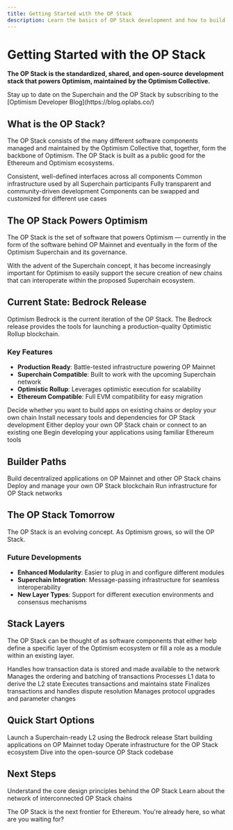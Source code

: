 ```yaml
---
title: Getting Started with the OP Stack
description: Learn the basics of OP Stack development and how to build on Optimism.
---
```


# Getting Started with the OP Stack

**The OP Stack is the standardized, shared, and open-source development stack that powers Optimism, maintained by the Optimism Collective.**

<Info>
Stay up to date on the Superchain and the OP Stack by subscribing to the [Optimism Developer Blog](https://blog.oplabs.co/)
</Info>

## What is the OP Stack?

The OP Stack consists of the many different software components managed and maintained by the Optimism Collective that, together, form the backbone of Optimism. The OP Stack is built as a public good for the Ethereum and Optimism ecosystems.

<CardGroup cols={2}>
  <Card title="Standardized" icon="check-circle">
    Consistent, well-defined interfaces across all components
  </Card>
  <Card title="Shared" icon="users">
    Common infrastructure used by all Superchain participants
  </Card>
  <Card title="Open Source" icon="code">
    Fully transparent and community-driven development
  </Card>
  <Card title="Modular" icon="squares-2x2">
    Components can be swapped and customized for different use cases
  </Card>
</CardGroup>

## The OP Stack Powers Optimism

The OP Stack is the set of software that powers Optimism — currently in the form of the software behind OP Mainnet and eventually in the form of the Optimism Superchain and its governance.

With the advent of the Superchain concept, it has become increasingly important for Optimism to easily support the secure creation of new chains that can interoperate within the proposed Superchain ecosystem.

## Current State: Bedrock Release

Optimism Bedrock is the current iteration of the OP Stack. The Bedrock release provides the tools for launching a production-quality Optimistic Rollup blockchain.

### Key Features

- **Production Ready**: Battle-tested infrastructure powering OP Mainnet
- **Superchain Compatible**: Built to work with the upcoming Superchain network
- **Optimistic Rollup**: Leverages optimistic execution for scalability
- **Ethereum Compatible**: Full EVM compatibility for easy migration

<Steps>
  <Step title="Choose Your Path">
    Decide whether you want to build apps on existing chains or deploy your own chain
  </Step>
  <Step title="Set Up Development Environment">
    Install necessary tools and dependencies for OP Stack development
  </Step>
  <Step title="Deploy or Connect">
    Either deploy your own OP Stack chain or connect to an existing one
  </Step>
  <Step title="Start Building">
    Begin developing your applications using familiar Ethereum tools
  </Step>
</Steps>

## Builder Paths

<CardGroup cols={3}>
  <Card title="App Developers" href="/app-developers/building-apps" icon="mobile">
    Build decentralized applications on OP Mainnet and other OP Stack chains
  </Card>
  <Card title="Chain Operators" href="/operators/chain-operators" icon="server">
    Deploy and manage your own OP Stack blockchain
  </Card>
  <Card title="Node Operators" href="/operators/node-operators" icon="computer">
    Run infrastructure for OP Stack networks
  </Card>
</CardGroup>

## The OP Stack Tomorrow

The OP Stack is an evolving concept. As Optimism grows, so will the OP Stack.

### Future Developments

- **Enhanced Modularity**: Easier to plug in and configure different modules
- **Superchain Integration**: Message-passing infrastructure for seamless interoperability
- **New Layer Types**: Support for different execution environments and consensus mechanisms

## Stack Layers

The OP Stack can be thought of as software components that either help define a specific layer of the Optimism ecosystem or fill a role as a module within an existing layer.

<Accordion title="Data Availability Layer">
  Handles how transaction data is stored and made available to the network
</Accordion>

<Accordion title="Sequencing Layer">
  Manages the ordering and batching of transactions
</Accordion>

<Accordion title="Derivation Layer">
  Processes L1 data to derive the L2 state
</Accordion>

<Accordion title="Execution Layer">
  Executes transactions and maintains state
</Accordion>

<Accordion title="Settlement Layer">
  Finalizes transactions and handles dispute resolution
</Accordion>

<Accordion title="Governance Layer">
  Manages protocol upgrades and parameter changes
</Accordion>

## Quick Start Options

<CardGroup cols={2}>
  <Card title="Deploy Your Own Chain" href="/operators/chain-operators" icon="rocket">
    Launch a Superchain-ready L2 using the Bedrock release
  </Card>
  <Card title="Build on Existing Chains" href="/app-developers/building-apps" icon="hammer">
    Start building applications on OP Mainnet today
  </Card>
  <Card title="Run a Node" href="/operators/node-operators" icon="server">
    Operate infrastructure for the OP Stack ecosystem
  </Card>
  <Card title="Explore the Code" href="https://github.com/ethereum-optimism/optimism" icon="github">
    Dive into the open-source OP Stack codebase
  </Card>
</CardGroup>

## Next Steps

<CardGroup cols={2}>
  <Card title="Design Principles" href="/stack/components" icon="compass">
    Understand the core design principles behind the OP Stack
  </Card>
  <Card title="Superchain Explainer" href="/superchain/addresses" icon="star">
    Learn about the network of interconnected OP Stack chains
  </Card>
</CardGroup>

The OP Stack is the next frontier for Ethereum. You're already here, so what are you waiting for? 